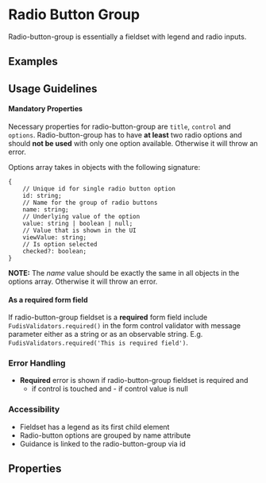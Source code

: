 
<Meta title="Components/Form/Radio Button Group" />

# Radio Button Group

Radio-button-group is essentially a fieldset with legend and radio inputs.

## Examples

<Canvas of={RadioButtonGroupStories.Examples}></Canvas>

## Usage Guidelines

#### Mandatory Properties

Necessary properties for radio-button-group are `title`, `control` and `options`.
Radio-button-group has to have **at least** two radio options and should **not be used** with only one option available. Otherwise it will throw an error.

Options array takes in objects with the following signature:

```
{
	// Unique id for single radio button option
	id: string;
	// Name for the group of radio buttons
	name: string;
	// Underlying value of the option
	value: string | boolean | null;
	// Value that is shown in the UI
	viewValue: string;
	// Is option selected
	checked?: boolean;
}
```

**NOTE:** The _name_ value should be exactly the same in all objects in the options array. Otherwise it will throw an error.

#### As a required form field

If radio-button-group fieldset is a **required** form field include `FudisValidators.required()` in the form control validator with message parameter either as a string or as an observable string. E.g. `FudisValidators.required('This is required field')`.

### Error Handling

- **Required** error is shown if radio-button-group fieldset is required and
  - if control is touched and
			- if control value is null

### Accessibility

- Fieldset has a legend as its first child element
- Radio-button options are grouped by name attribute
- Guidance is linked to the radio-button-group via id

## Properties

<ArgTypes of={RadioButtonGroupComponent} />